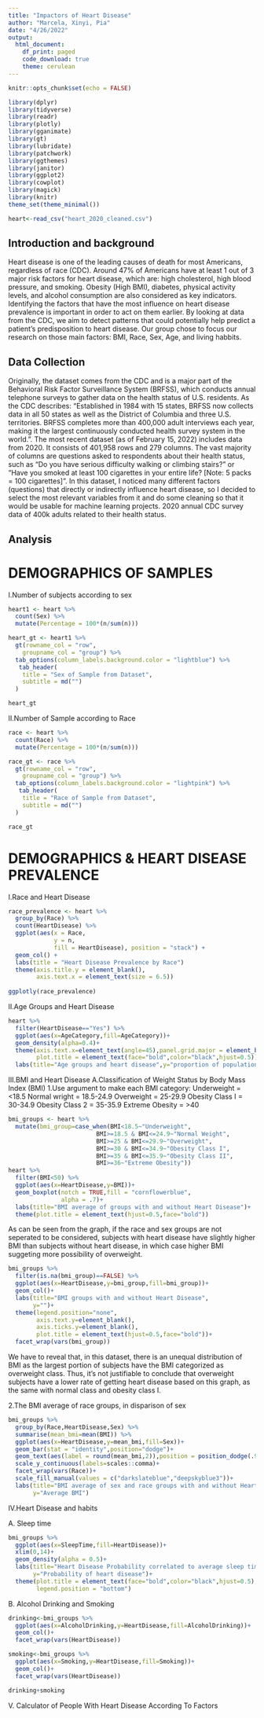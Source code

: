 ```yaml
---
title: "Impactors of Heart Disease"
author: "Marcela, Xinyi, Pia"
date: "4/26/2022"
output: 
  html_document:
    df_print: paged
    code_download: true
    theme: cerulean
---
```


```r
knitr::opts_chunk$set(echo = FALSE)
```

```r
library(dplyr)
library(tidyverse)
library(readr)
library(plotly)
library(gganimate)
library(gt)
library(lubridate)     
library(patchwork)
library(ggthemes)      
library(janitor)       
library(ggplot2)
library(cowplot)
library(magick)
library(knitr)
theme_set(theme_minimal()) 
```

```r
heart<-read_csv("heart_2020_cleaned.csv")
```

## Introduction and background

Heart disease is one of the leading causes of death for most Americans, regardless of race (CDC). Around 47% of Americans have at least 1 out of 3 major risk factors for heart disease, which are: high cholesterol, high blood pressure, and smoking. Obesity (High BMI), diabetes, physical activity levels, and alcohol consumption are also considered as key indicators. Identifying the factors that have the most influence on heart disease prevalence is important in order to act on them earlier. By looking at data from the CDC, we aim to detect patterns that could potentially help predict a patient’s predisposition to heart disease. 
Our group chose to focus our research on those main factors: BMI, Race, Sex, Age, and living habbits. 


## Data Collection

Originally, the dataset comes from the CDC and is a major part of the Behavioral Risk Factor Surveillance System (BRFSS), which conducts annual telephone surveys to gather data on the health status of U.S. residents. As the CDC describes: "Established in 1984 with 15 states, BRFSS now collects data in all 50 states as well as the District of Columbia and three U.S. territories. BRFSS completes more than 400,000 adult interviews each year, making it the largest continuously conducted health survey system in the world.". The most recent dataset (as of February 15, 2022) includes data from 2020. It consists of 401,958 rows and 279 columns. The vast majority of columns are questions asked to respondents about their health status, such as "Do you have serious difficulty walking or climbing stairs?" or "Have you smoked at least 100 cigarettes in your entire life? [Note: 5 packs = 100 cigarettes]". In this dataset, I noticed many different factors (questions) that directly or indirectly influence heart disease, so I decided to select the most relevant variables from it and do some cleaning so that it would be usable for machine learning projects. 2020 annual CDC survey data of 400k adults related to their health status.


## Analysis

# DEMOGRAPHICS OF SAMPLES

I.Number of subjects according to sex

```r
heart1 <- heart %>% 
  count(Sex) %>% 
  mutate(Percentage = 100*(n/sum(n)))

heart_gt <- heart1 %>% 
  gt(rowname_col = "row",
    groupname_col = "group") %>% 
  tab_options(column_labels.background.color = "lightblue") %>% 
   tab_header(
    title = "Sex of Sample from Dataset",
    subtitle = md("")
  ) 

heart_gt
```


II.Number of Sample according to Race

```r
race <- heart %>% 
  count(Race) %>% 
  mutate(Percentage = 100*(n/sum(n)))

race_gt <- race %>% 
  gt(rowname_col = "row",
    groupname_col = "group") %>% 
  tab_options(column_labels.background.color = "lightpink") %>% 
   tab_header(
    title = "Race of Sample from Dataset",
    subtitle = md("")
  ) 

race_gt
```


# DEMOGRAPHICS & HEART DISEASE PREVALENCE

I.Race and Heart Disease

```r
race_prevalence <- heart %>% 
  group_by(Race) %>% 
  count(HeartDisease) %>% 
  ggplot(aes(x = Race,
             y = n, 
             fill = HeartDisease), position = "stack") +
  geom_col() +
  labs(title = "Heart Disease Prevalence by Race")
  theme(axis.title.y = element_blank(),
        axis.text.x = element_text(size = 6.5))
  
ggplotly(race_prevalence)
```

II.Age Groups and Heart Disease

```r
heart %>% 
  filter(HeartDisease=="Yes") %>% 
  ggplot(aes(x=AgeCategory,fill=AgeCategory))+
  geom_density(alpha=0.4)+
  theme(axis.text.x=element_text(angle=45),panel.grid.major = element_blank(),
        plot.title = element_text(face="bold",color="black",hjust=0.5))+
  labs(title="Age groups and heart disease",y="proportion of population with heart disease",x="")
```

III.BMI and Heart Disease
A.Classification of Weight Status by Body Mass Index (BMI)
1.Use argument to make each BMI category:
  Underweight = <18.5
  Normal wright = 18.5-24.9
  Overweight = 25-29.9
  Obesity Class I = 30-34.9
  Obesity Class 2 = 35-35.9
  Extreme Obesity = >40

```r
bmi_groups <- heart %>% 
  mutate(bmi_group=case_when(BMI<18.5~"Underweight",
                         BMI>=18.5 & BMI<=24.9~"Normal Weight",
                         BMI>=25 & BMI<=29.9~"Overweight",
                         BMI>=30 & BMI<=34.9~"Obesity Class I",
                         BMI>=35 & BMI<=35.9~"Obesity Class II",
                         BMI>=36~"Extreme Obesity"))
heart %>% 
  filter(BMI<50) %>% 
  ggplot(aes(x=HeartDisease,y=BMI))+
  geom_boxplot(notch = TRUE,fill = "cornflowerblue", 
               alpha = .7)+
  labs(title="BMI average of groups with and without Heart Disease")+
  theme(plot.title = element_text(hjust=0.5,face="bold"))
```
As can be seen from the graph, if the race and sex groups are not seperated to be considered, subjects with heart disease have slightly higher BMI than subjects without heart disease, in which case higher BMI suggeting more possibility of overweight.

```r
bmi_groups %>% 
  filter(is.na(bmi_group)==FALSE) %>% 
  ggplot(aes(x=HeartDisease,y=bmi_group,fill=bmi_group))+
  geom_col()+
  labs(title="BMI groups with and without Heart Disease",
       y="")+
  theme(legend.position="none",
        axis.text.y=element_blank(),
        axis.ticks.y=element_blank(),
        plot.title = element_text(hjust=0.5,face="bold"))+
  facet_wrap(vars(bmi_group))
```
We have to reveal that, in this dataset, there is an unequal distribution of BMI as the largest portion of subjects have the BMI categorized as overweight class. Thus, it’s not justifiable to conclude that overweight subjects have a lower rate of getting heart disease based on this graph, as the same with normal class and obesity class I.


2.The BMI average of race groups, in disparison of sex

```r
bmi_groups %>% 
  group_by(Race,HeartDisease,Sex) %>% 
  summarise(mean_bmi=mean(BMI)) %>% 
  ggplot(aes(x=HeartDisease,y=mean_bmi,fill=Sex))+
  geom_bar(stat = "identity",position="dodge")+
  geom_text(aes(label = round(mean_bmi,2)),position = position_dodge(.9), vjust = 1.5, colour = "white", size = 2)+
  scale_y_continuous(labels=scales::comma)+
  facet_wrap(vars(Race))+
  scale_fill_manual(values = c("darkslateblue","deepskyblue3"))+
  labs(title="BMI average of sex and race groups with and without Heart Disease",
       y="Average BMI")
```

IV.Heart Disease and habits

A. Sleep time
```r
bmi_groups %>% 
  ggplot(aes(x=SleepTime,fill=HeartDisease))+
  xlim(0,14)+
  geom_density(alpha = 0.5)+ 
  labs(title="Heart Disease Probability correlated to average sleep time",
       y="Probability of heart disease")+
  theme(plot.title = element_text(face="bold",color="black",hjust=0.5),
        legend.position = "bottom")
```

B. Alcohol Drinking and Smoking
```r
drinking<-bmi_groups %>% 
  ggplot(aes(x=AlcoholDrinking,y=HeartDisease,fill=AlcoholDrinking))+
  geom_col()+
  facet_wrap(vars(HeartDisease))

smoking<-bmi_groups %>% 
  ggplot(aes(x=Smoking,y=HeartDisease,fill=Smoking))+
  geom_col()+
  facet_wrap(vars(HeartDisease))

drinking+smoking
```

V. Calculator of People With Heart Disease According To Factors



